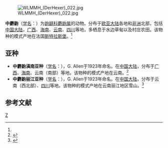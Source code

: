 {{Speciesbox 
| genus = Crocidura
| species = russula
| status = LC
| status_system = iucn3.1
| trend = unknown
| status_ref = <ref name=iucn>{{IUCN2006 | assessors = Hutterer, R. | year = 2004 | id = 29652 | title = Crocidura russula | downloaded = 2006-05-05}}</ref>
| image = Brehms - Crocidura russulus.jpg
| authority = (Hermann, 1780)<ref name='id66'>{{cite web| url =http://www.bioinfo.cn/db05/BjdwSpecies.php?action=view&id=66| title =中麝鼩| work =《中国动物物种编目数据库》| publisher =中国科学院微生物研究所| author =中国科学院动物研究所| accessdate =2009-03-27| deadurl =yes| archiveurl =https://web.archive.org/web/20160305005448/http://www.bioinfo.cn/db05/BjdwSpecies.php?action=view&id=66| archivedate =2016-03-05}}</ref>
}}

[[File:WLMMH_(DerHexer)_022.jpg|thumb]]

'''中麝鼩'''（[[学名|学名]]：{{lang|la|''Crocidura russula''}}）为[[鼩鼱科|鼩鼱科]][[麝鼩属|麝鼩属]]的动物。分布于[[欧亚大陆|欧亚大陆]]各地和[[非洲|非洲]]北部，包括[[中国大陆|中国大陆]]，[[广西|广西]]、[[海南|海南]]、[[云南|云南]]、[[四川|四川]]等地，多栖息于水边草甸以及村庄农田。该物种的模式产地在法国[[斯特拉斯堡|斯特拉斯堡]]。<ref name='id66'/>

== 亚种 ==
*'''中麝鼩滇南亚种'''（[[学名|学名]]：{{lang|la|''Crocidura russula rapax''}}），G. Allen于1923年命名。在[[中国大陆|中国大陆]]，分布于[[广西|广西]]、[[海南|海南]]、云南（南部）等地。该物种的模式产地在云南。<ref name='id67'>{{cite web| url =http://www.bioinfo.cn/db05/BjdwSpecies.php?action=view&id=67| title =中麝鼩滇南亚种| work =《中国动物物种编目数据库》| publisher =中国科学院微生物研究所| author =中国科学院动物研究所| accessdate =2009-03-27| deadurl =yes| archiveurl =https://web.archive.org/web/20160305083512/http://www.bioinfo.cn/db05/BjdwSpecies.php?action=view&id=67| archivedate =2016-03-05}}</ref>
*'''中麝鼩丽江亚种'''（[[学名|学名]]：{{lang|la|''Crocidura russula vorax''}}），G. Allen于1923年命名。在[[中国大陆|中国大陆]]，分布于云南（西北部）、[[四川|四川]]等地。该物种的模式产地在云南丽江地区雪山。<ref name='id68'>{{cite web| url =http://www.bioinfo.cn/db05/BjdwSpecies.php?action=view&id=68| title =中麝鼩丽江亚种| work =《中国动物物种编目数据库》| publisher =中国科学院微生物研究所| author =中国科学院动物研究所| accessdate =2009-03-27| deadurl =yes| archiveurl =https://web.archive.org/web/20160305062925/http://www.bioinfo.cn/db05/BjdwSpecies.php?action=view&id=68| archivedate =2016-03-05}}</ref>

== 参考文献 ==
{{reflist}}
{{wikispecies|Crocidura russula}}
{{commons|Crocidura russula}}
{{Taxonbar|from=Q572732}}

[[Category:麝鼩属|Z]]